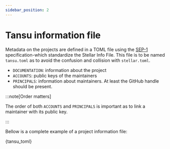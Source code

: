 ```yaml
---
sidebar_position: 2
---
```



# Tansu information file

Metadata on the projects are defined in a TOML file using the [SEP-1](https://github.com/stellar/stellar-protocol/blob/master/ecosystem/sep-0001.md) specification-which standardize the Stellar Info File. This file is to be named `tansu.toml` as to avoid the confusion and collision with `stellar.toml`.

- `DOCUMENTATION`: information about the project
- `ACCOUNTS`: public keys of the maintainers
- `PRINCIPALS`: information about maintainers. At least the GitHub handle should be present.

:::note[Order matters]

The order of both `ACCOUNTS` and `PRINCIPALS` is important as to link a maintainer with its public key.

:::

Bellow is a complete example of a project information file:

<CodeBlock language="toml">{tansu_toml}</CodeBlock>
